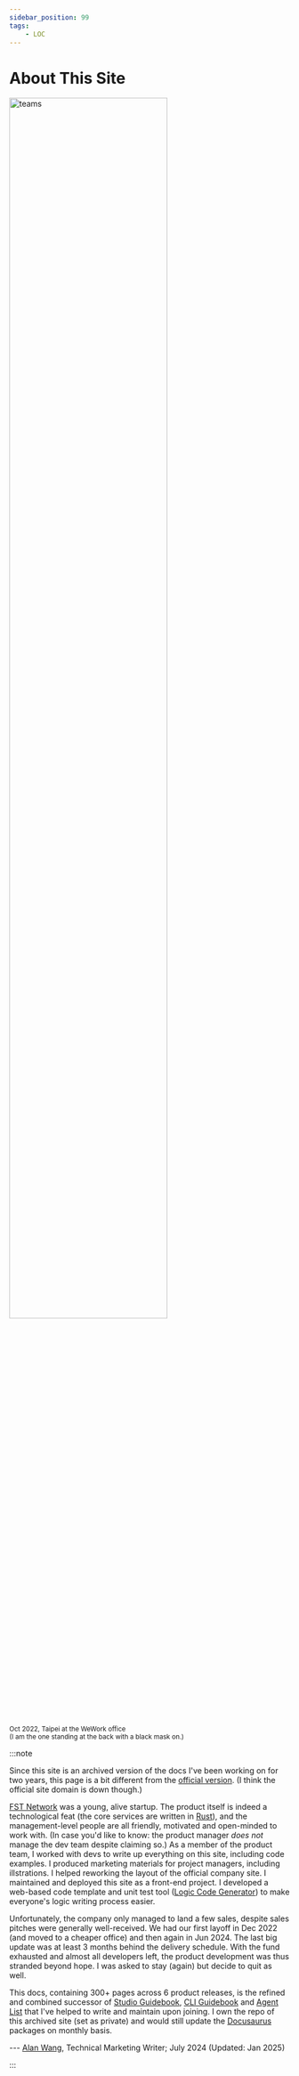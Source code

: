 ```yaml
---
sidebar_position: 99
tags:
    - LOC
---
```


# About This Site

<div className="center-padded">
    <img
        src={require("/img/about/teams.jpg").default}
        width="75%"
        alt="teams"
    />
    <br />
    <small>
        Oct 2022, Taipei at the WeWork office<br />(I am the one standing at the back with a black mask on.)
    </small>
</div>

:::note

Since this site is an archived version of the docs I've been working on for two years, this page is a bit different from the [official version](https://documentation.loc.fst.network/). (I think the official site domain is down though.)

[FST Network](https://www.fst.network/) was a young, alive startup. The product itself is indeed a technological feat (the core services are written in [Rust](https://www.rust-lang.org/)), and the management-level people are all friendly, motivated and open-minded to work with. (In case you'd like to know: the product manager _does not_ manage the dev team despite claiming so.) As a member of the product team, I worked with devs to write up everything on this site, including code examples. I produced marketing materials for project managers, including illstrations. I helped reworking the layout of the official company site. I maintained and deployed this site as a front-end project. I developed a web-based code template and unit test tool ([Logic Code Generator](/logic-code-generator)) to make everyone's logic writing process easier.

Unfortunately, the company only managed to land a few sales, despite sales pitches were generally well-received. We had our first layoff in Dec 2022 (and moved to a cheaper office) and then again in Jun 2024. The last big update was at least 3 months behind the delivery schedule. With the fund exhausted and almost all developers left, the product development was thus stranded beyond hope. I was asked to stay (again) but decide to quit as well.

This docs, containing 300+ pages across 6 product releases, is the refined and combined successor of [Studio Guidebook](https://hackmd.io/@fstnetwork/BJboZp8Bc), [CLI Guidebook](https://hackmd.io/@fstnetwork/HyVeXrvIc) and [Agent List](https://hackmd.io/Uj-tC7l9Q82VyGr8R5PL2Q#Agent-List) that I've helped to write and maintain upon joining. I own the repo of this archived site (set as private) and would still update the [Docusaurus](https://docusaurus.io/) packages on monthly basis.

--- [Alan Wang](https://github.com/alankrantas), Technical Marketing Writer; July 2024 (Updated: Jan 2025)

:::
